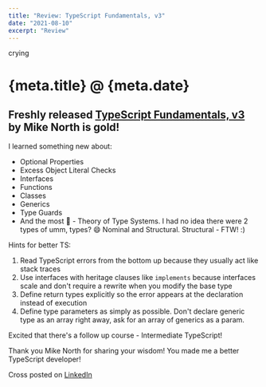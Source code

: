 ```yaml
---
title: "Review: TypeScript Fundamentals, v3"
date: "2021-08-10"
excerpt: "Review"
---
```



crying

# {meta.title} @ {meta.date}

## Freshly released [TypeScript Fundamentals, v3](https://frontendmasters.com/courses/typescript-v3/) by Mike North is gold!

I learned something new about:

- Optional Properties
- Excess Object Literal Checks
- Interfaces
- Functions
- Classes
- Generics
- Type Guards
- And the most 🤯 - Theory of Type Systems. I had no idea there were 2 types of umm, types? 😄 Nominal and Structural. Structural - FTW! :)

Hints for better TS:

1. Read TypeScript errors from the bottom up because they usually act like stack traces
2. Use interfaces with heritage clauses like `implements` because interfaces scale and don't require a rewrite when you modify the base type
3. Define return types explicitly so the error appears at the declaration instead of execution
4. Define type parameters as simply as possible. Don't declare generic type as an array right away, ask for an array of generics as a param.

Excited that there's a follow up course - Intermediate TypeScript!

Thank you Mike North for sharing your wisdom! You made me a better TypeScript developer!

Cross posted on [LinkedIn](https://www.linkedin.com/feed/update/urn:li:activity:6830565203680329728/)
